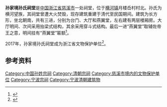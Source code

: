 {{coord|30.12478|N|121.255095|E|format=dms|display=title}}
{{文物保护单位
| 级别 = 省级
| 省区市 = 浙江省
| 名称 = 孙家境孙氏祠堂
| 图片 = 
| 所在 = [[慈溪市|慈溪市]][[横河镇_(慈溪市)|横河镇]]
| 分类 = 古建筑
| 时代 = 清、民国
| 编号 = 7-201
| 登录 = 2017年1月13日
}}
'''孙家境孙氏祠堂'''是[[中国|中国]][[浙江省|浙江省]][[慈溪市|慈溪市]]一处祠堂，位于[[横河镇_(慈溪市)|横河镇]]月楼岙村村北。孙氏为横河望族，其祠堂曾遭大火焚毁，现存建筑重建于清代至民国期间。建筑为长方形，坐北朝南，共有三进，分别为台门、大厅和燕翼堂，左右建有两层楼厢房。大厅明间、次间采用抬梁式结构，其余采用穿斗式结构。最后一进“燕翼堂”取辅佐帝王之意，明间挂有“燕翼堂”匾额<ref>{{cite web|url=http://www.nbwb.net/pd_wwbh/info.aspx?Id=993&type=2|title=孙家境祠堂|publisher=宁波文化遗产保护网|date=2005-11-23|accessdate=2017-02-04|archive-date=2019-05-19|archive-url=https://web.archive.org/web/20190519000553/http://www.nbwb.net/pd_wwbh/info.aspx?Id=993&type=2}}</ref>。

2017年，孙家境孙氏祠堂成为浙江省文物保护单位<ref>{{cite web|publisher=浙江省人民政府|title=浙江省人民政府关于公布第七批省级文物保护单位的通知|url=http://www.zj.gov.cn/art/2017/1/24/art_12460_290351.html|date=2017-01-19|accessdate=2017-01-28|archive-url=https://web.archive.org/web/20180612143624/http://www.zj.gov.cn/art/2017/1/24/art_12460_290351.html|archive-date=2018-06-12|dead-url=yes}}</ref>。

== 参考资料 ==
{{reflist}}

{{宁波市境内的浙江省文物保护单位}}
{{Ningbo-stub}}
[[Category:中国孙姓宗祠|Category:中国孙姓宗祠]]
[[Category:清朝宗祠|Category:清朝宗祠]]
[[Category:慈溪市境内的文物保护单位|Category:慈溪市境内的文物保护单位]]
[[Category:宁波宗祠|Category:宁波宗祠]]
[[Category:宁波清朝建筑物|Category:宁波清朝建筑物]]
